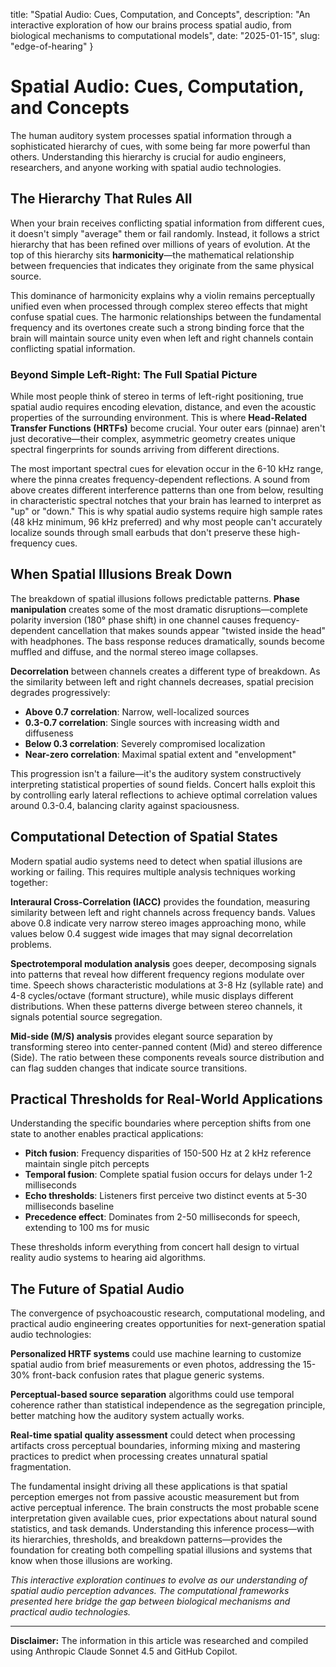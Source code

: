   title: "Spatial Audio: Cues, Computation, and Concepts",
  description: "An interactive exploration of how our brains process spatial audio, from biological mechanisms to computational models",
  date: "2025-01-15",
  slug: "edge-of-hearing"
}


# Spatial Audio: Cues, Computation, and Concepts

The human auditory system processes spatial information through a sophisticated hierarchy of cues, with some being far more powerful than others. Understanding this hierarchy is crucial for audio engineers, researchers, and anyone working with spatial audio technologies.

<SpatialAudioExplainer />

## The Hierarchy That Rules All

When your brain receives conflicting spatial information from different cues, it doesn't simply "average" them or fail randomly. Instead, it follows a strict hierarchy that has been refined over millions of years of evolution. At the top of this hierarchy sits **harmonicity**—the mathematical relationship between frequencies that indicates they originate from the same physical source.

This dominance of harmonicity explains why a violin remains perceptually unified even when processed through complex stereo effects that might confuse spatial cues. The harmonic relationships between the fundamental frequency and its overtones create such a strong binding force that the brain will maintain source unity even when left and right channels contain conflicting spatial information.

### Beyond Simple Left-Right: The Full Spatial Picture

While most people think of stereo in terms of left-right positioning, true spatial audio requires encoding elevation, distance, and even the acoustic properties of the surrounding environment. This is where **Head-Related Transfer Functions (HRTFs)** become crucial. Your outer ears (pinnae) aren't just decorative—their complex, asymmetric geometry creates unique spectral fingerprints for sounds arriving from different directions.

The most important spectral cues for elevation occur in the 6-10 kHz range, where the pinna creates frequency-dependent reflections. A sound from above creates different interference patterns than one from below, resulting in characteristic spectral notches that your brain has learned to interpret as "up" or "down." This is why spatial audio systems require high sample rates (48 kHz minimum, 96 kHz preferred) and why most people can't accurately localize sounds through small earbuds that don't preserve these high-frequency cues.

## When Spatial Illusions Break Down

The breakdown of spatial illusions follows predictable patterns. **Phase manipulation** creates some of the most dramatic disruptions—complete polarity inversion (180° phase shift) in one channel causes frequency-dependent cancellation that makes sounds appear "twisted inside the head" with headphones. The bass response reduces dramatically, sounds become muffled and diffuse, and the normal stereo image collapses.

**Decorrelation** between channels creates a different type of breakdown. As the similarity between left and right channels decreases, spatial precision degrades progressively:

- **Above 0.7 correlation**: Narrow, well-localized sources
- **0.3-0.7 correlation**: Single sources with increasing width and diffuseness  
- **Below 0.3 correlation**: Severely compromised localization
- **Near-zero correlation**: Maximal spatial extent and "envelopment"

This progression isn't a failure—it's the auditory system constructively interpreting statistical properties of sound fields. Concert halls exploit this by controlling early lateral reflections to achieve optimal correlation values around 0.3-0.4, balancing clarity against spaciousness.

## Computational Detection of Spatial States

Modern spatial audio systems need to detect when spatial illusions are working or failing. This requires multiple analysis techniques working together:

**Interaural Cross-Correlation (IACC)** provides the foundation, measuring similarity between left and right channels across frequency bands. Values above 0.8 indicate very narrow stereo images approaching mono, while values below 0.4 suggest wide images that may signal decorrelation problems.

**Spectrotemporal modulation analysis** goes deeper, decomposing signals into patterns that reveal how different frequency regions modulate over time. Speech shows characteristic modulations at 3-8 Hz (syllable rate) and 4-8 cycles/octave (formant structure), while music displays different distributions. When these patterns diverge between stereo channels, it signals potential source segregation.

**Mid-side (M/S) analysis** provides elegant source separation by transforming stereo into center-panned content (Mid) and stereo difference (Side). The ratio between these components reveals source distribution and can flag sudden changes that indicate source transitions.

## Practical Thresholds for Real-World Applications

Understanding the specific boundaries where perception shifts from one state to another enables practical applications:

- **Pitch fusion**: Frequency disparities of 150-500 Hz at 2 kHz reference maintain single pitch percepts
- **Temporal fusion**: Complete spatial fusion occurs for delays under 1-2 milliseconds
- **Echo thresholds**: Listeners first perceive two distinct events at 5-30 milliseconds baseline
- **Precedence effect**: Dominates from 2-50 milliseconds for speech, extending to 100 ms for music

These thresholds inform everything from concert hall design to virtual reality audio systems to hearing aid algorithms.

## The Future of Spatial Audio

The convergence of psychoacoustic research, computational modeling, and practical audio engineering creates opportunities for next-generation spatial audio technologies:

**Personalized HRTF systems** could use machine learning to customize spatial audio from brief measurements or even photos, addressing the 15-30% front-back confusion rates that plague generic systems.

**Perceptual-based source separation** algorithms could use temporal coherence rather than statistical independence as the segregation principle, better matching how the auditory system actually works.

**Real-time spatial quality assessment** could detect when processing artifacts cross perceptual boundaries, informing mixing and mastering practices to predict when processing creates unnatural spatial fragmentation.

The fundamental insight driving all these applications is that spatial perception emerges not from passive acoustic measurement but from active perceptual inference. The brain constructs the most probable scene interpretation given available cues, prior expectations about natural sound statistics, and task demands. Understanding this inference process—with its hierarchies, thresholds, and breakdown patterns—provides the foundation for creating both compelling spatial illusions and systems that know when those illusions are working.

*This interactive exploration continues to evolve as our understanding of spatial audio perception advances. The computational frameworks presented here bridge the gap between biological mechanisms and practical audio technologies.*

---

**Disclaimer:** The information in this article was researched and compiled using Anthropic Claude Sonnet 4.5 and GitHub Copilot.
